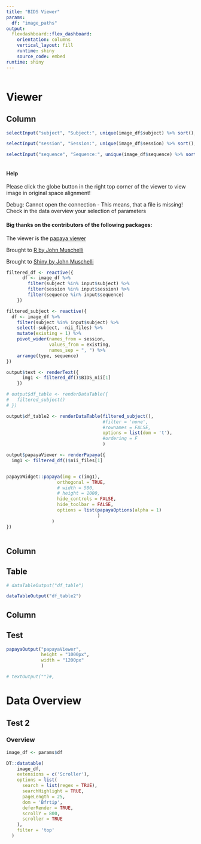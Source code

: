 ```yaml
---
title: "BIDS Viewer"
params:
  df: "image_paths"
output: 
  flexdashboard::flex_dashboard:
    orientation: columns
    vertical_layout: fill
    runtime: shiny
    source_code: embed
runtime: shiny
---
```


```r
```





# Viewer

Column {.sidebar data-width=250}
-------------------------------


```r
selectInput("subject", "Subject:", unique(image_df$subject) %>% sort(), multiple = FALSE, selected = image_df$subject[1])

selectInput("session", "Session:", unique(image_df$session) %>% sort(), multiple = FALSE, selected = image_df$session[1])

selectInput("sequence", "Sequence:", unique(image_df$sequence) %>% sort(), multiple = FALSE, selected = image_df$sequence[1])



```

#### Help

Please click the globe button in the right top corner of the viewer to view image in original space alignment!  

Debug: Cannot open the connection - This means, that a file is missing! Check in the data overview your selection of parameters  


#### Big thanks on the contributors of the following packages:  

The viewer is the [papaya viewer](https://rii-mango.github.io/Papaya/)  

Brought to [R by John Muschelli](https://cran.r-project.org/web/packages/papayar/index.html)  

Brought to [Shiny by John Muschelli](https://johnmuschelli.com/papayaWidget/index.html)  





```r
filtered_df <- reactive({
      df <- image_df %>%
        filter(subject %in% input$subject) %>%
        filter(session %in% input$session) %>%
        filter(sequence %in% input$sequence)
    })

filtered_subject <- reactive({
  df <- image_df %>%
    filter(subject %in% input$subject) %>%
    select(-subject, -nii_files) %>%
    mutate(existing = 1) %>%
    pivot_wider(names_from = session,
                values_from = existing,
                names_sep = ", ") %>%
    arrange(type, sequence)
})
```


```r
output$text <- renderText({
      img1 <- filtered_df()$BIDS_nii[1]
    })

# output$df_table <- renderDataTable({
#   filtered_subject() 
# })

output$df_table2 <- renderDataTable(filtered_subject(),
                                    #filter = 'none',
                                    #rownames = FALSE,
                                    options = list(dom = 't'),
                                    #ordering = F
                                    )

output$papayaViewer <- renderPapaya({
  img1 <- filtered_df()$nii_files[1]


papayaWidget::papaya(img = c(img1),
                   orthogonal = TRUE,
                   # width = 500,
                   # height = 1000,
                   hide_controls = FALSE,
                   hide_toolbar = FALSE,
                   options = list(papayaOptions(alpha = 1)
                                  )
                 )
})
    

```


Column
-------------------------

## Table

```r
# dataTableOutput("df_table")

dataTableOutput("df_table2")

```


Column
-------------------------------

## Test

```r
papayaOutput("papayaViewer",  
             height = "1000px", 
             width = "1200px"
             )

# textOutput("")#,
```


# Data Overview


## Test 2

### Overview


```r
image_df <- params$df

DT::datatable(
    image_df,
    extensions = c('Scroller'),
    options = list(
      search = list(regex = TRUE),
      searchHighlight = TRUE,
      pageLength = 25,
      dom = 'Bfrtip',
      deferRender = TRUE,
      scrollY = 800,
      scroller = TRUE
    ),
    filter = 'top'
  )
```




